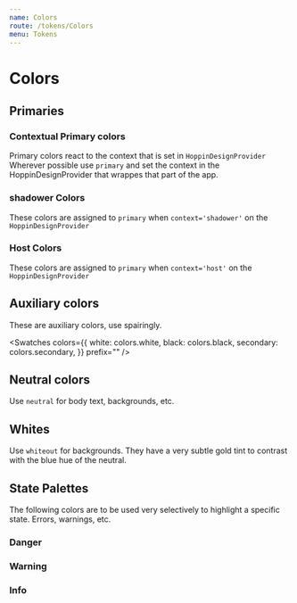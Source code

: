 ```yaml
---
name: Colors
route: /tokens/Colors
menu: Tokens
---
```



# Colors

## Primaries

### Contextual Primary colors

Primary colors react to the context that is set in `HoppinDesignProvider`
Wherever possible use `primary` and set the context in the HoppinDesignProvider that wrappes that part of the app.

<Swatches colors={colors.primary} prefix="primary." />

### shadower Colors

These colors are assigned to `primary` when `context='shadower'` on the `HoppinDesignProvider`

<Swatches colors={colors.shadower} prefix="shadower." />

### Host Colors

These colors are assigned to `primary` when `context='host'` on the `HoppinDesignProvider`

<Swatches colors={colors.host} prefix="host." />

## Auxiliary colors

These are auxiliary colors, use spairingly.

<Swatches
  colors={{
    white: colors.white,
    black: colors.black,
    secondary: colors.secondary,
  }}
  prefix=""
/>

## Neutral colors

Use `neutral` for body text, backgrounds, etc.

<Swatches colors={colors.neutral} prefix="neutral." />

## Whites

Use `whiteout` for backgrounds. They have a very subtle gold tint to contrast with the blue hue of the neutral.

<Swatches colors={colors.whiteout} prefix="whiteout." />

## State Palettes

The following colors are to be used very selectively to highlight a specific state. Errors, warnings, etc.

### Danger

<Swatches colors={colors.danger} prefix="danger." />

### Warning

<Swatches colors={colors.warning} prefix="warning." />

### Info

<Swatches colors={colors.info} prefix="info." />

